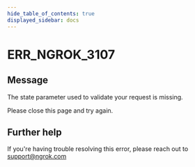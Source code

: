 ```yaml
---
hide_table_of_contents: true
displayed_sidebar: docs
---
```



# ERR_NGROK_3107

## Message

The state parameter used to validate your request is missing.

Please close this page and try again.

<ErrorDetails error="err_ngrok_3107" />

## Further help

If you're having trouble resolving this error, please reach out to [support@ngrok.com](mailto:support@ngrok.com?subject=Help%20with%20ERR_NGROK_3107)

